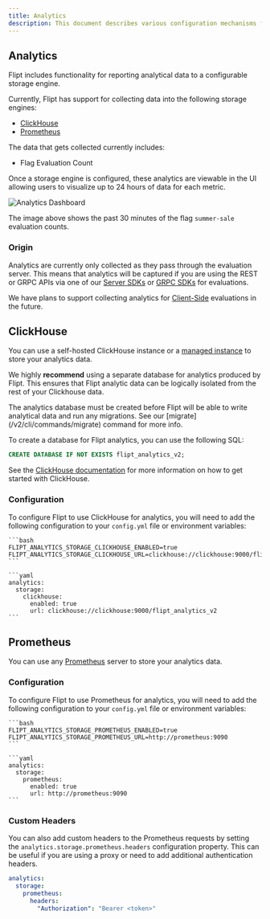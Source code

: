 ```yaml
---
title: Analytics
description: This document describes various configuration mechanisms for controlling analytics for Flipt v2.
---
```


## Analytics

Flipt includes functionality for reporting analytical data to a configurable storage engine.

Currently, Flipt has support for collecting data into the following storage engines:

- [ClickHouse](https://clickhouse.com/)
- [Prometheus](https://prometheus.io/)

The data that gets collected currently includes:

- Flag Evaluation Count

Once a storage engine is configured, these analytics are viewable in the UI allowing users to visualize up to 24 hours of data for each metric.

![Analytics Dashboard](/v2/images/configuration/analytics/dashboard.png)

The image above shows the past 30 minutes of the flag `summer-sale` evaluation counts.

### Origin

Analytics are currently only collected as they pass through the evaluation server. This means that analytics will be captured if you are using the REST or GRPC APIs via one of our [Server SDKs](/v2/integration/server/rest) or [GRPC SDKs](/v1/integration/server/grpc) for evaluations.

We have plans to support collecting analytics for [Client-Side](/v2/integration/client) evaluations in the future.

## ClickHouse

You can use a self-hosted ClickHouse instance or a [managed instance](https://clickhouse.com/cloud/) to store your analytics data.

We highly **recommend** using a separate database for analytics produced by Flipt. This ensures that Flipt analytic data can be logically isolated from the rest of your Clickhouse data.

<Note>
  The analytics database must be created before Flipt will be able to write
  analytical data and run any migrations. See our
  [migrate](/v2/cli/commands/migrate) command for more info.
</Note>

To create a database for Flipt analytics, you can use the following SQL:

```sql
CREATE DATABASE IF NOT EXISTS flipt_analytics_v2;
```

See the [ClickHouse documentation](https://clickhouse.com/docs) for more information on how to get started with ClickHouse.

### Configuration

To configure Flipt to use ClickHouse for analytics, you will need to add the following configuration to your `config.yml` file or environment variables:

<Tabs>
  <Tab title="Environment Variables">

    ```bash
    FLIPT_ANALYTICS_STORAGE_CLICKHOUSE_ENABLED=true
    FLIPT_ANALYTICS_STORAGE_CLICKHOUSE_URL=clickhouse://clickhouse:9000/flipt_analytics_v2
    ```

  </Tab>
  <Tab title="Configuration YAML">

    ```yaml
    analytics:
      storage:
        clickhouse:
          enabled: true
          url: clickhouse://clickhouse:9000/flipt_analytics_v2
    ```

  </Tab>
</Tabs>

## Prometheus

You can use any [Prometheus](https://prometheus.io/docs/introduction/overview/) server to store your analytics data.

### Configuration

To configure Flipt to use Prometheus for analytics, you will need to add the following configuration to your `config.yml` file or environment variables:

<Tabs>
  <Tab title="Environment Variables">

    ```bash
    FLIPT_ANALYTICS_STORAGE_PROMETHEUS_ENABLED=true
    FLIPT_ANALYTICS_STORAGE_PROMETHEUS_URL=http://prometheus:9090
    ```

  </Tab>
  <Tab title="Configuration YAML">

    ```yaml
    analytics:
      storage:
        prometheus:
          enabled: true
          url: http://prometheus:9090
    ```

  </Tab>
</Tabs>

### Custom Headers

You can also add custom headers to the Prometheus requests by setting the `analytics.storage.prometheus.headers` configuration property. This can be useful if you are using a proxy or need to add additional authentication headers.

```yaml
analytics:
  storage:
    prometheus:
      headers:
        "Authorization": "Bearer <token>"
```
